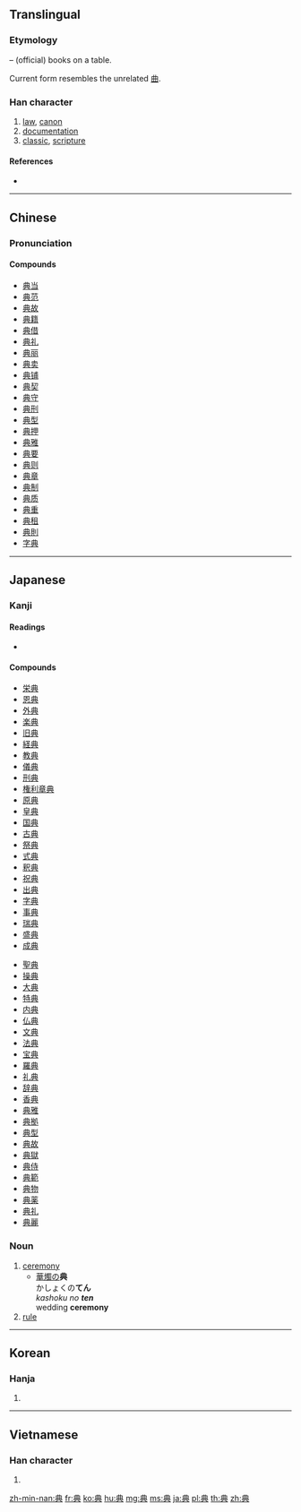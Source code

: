 {{also|曲}}
==Translingual==
{{stroke order|strokes=8}}
{{stroke order|strokes=8|type=jbw}}

===Etymology===
{{Han compound|冊|t1=bamboo, books|丌|t2=table|ls=ic}} – (official) books on a table.

Current form resembles the unrelated [[曲]].

===Han character===
{{Han char|rn=12|rad=八|as=06|sn=8|four=5580<sub>1</sub>|canj=廿月金 (TBC)}}

# [[law]], [[canon]]
# [[documentation]]
# [[classic]], [[scripture]]

====References====
* {{Han ref|kx=0128.020|dkj=01474|dj=0286.120|hdz=10247.010|uh=5178|ud=20856|bh=A8E5|bd=43237}}

----

==Chinese==
{{zh-forms}}

===Pronunciation===
{{zh-pron
|m=diǎn
|c=din2
|mc=y
|oc=y
|ma=
|cat=n
}}

====Compounds====
* [[典当]]
* [[典范]]
* [[典故]]
* [[典籍]]
* [[典借]]
* [[典礼]]
* [[典丽]]
* [[典卖]]
* [[典铺]]
* [[典契]]
* [[典守]]
* [[典刑]]
* [[典型]]
* [[典押]]
* [[典雅]]
* [[典要]]
* [[典则]]
* [[典章]]
* [[典制]]
* [[典质]]
* [[典重]]
* [[典租]]
* [[典則]]
* [[字典]]

----

==Japanese==

===Kanji===
{{ja-kanji|grade=4|rs=八06}}

====Readings====
* {{ja-readings|on=[[てん]] ([[ten]])|kun=[[のり]] ([[nori]]), [[つかさどる]] ([[tsukasadoru]]), [[さかん]] ([[sakan]])}}

====Compounds====
{{top2}}
* [[栄典]]
* [[恩典]]
* [[外典]]
* [[楽典]]
* [[旧典]]
* [[経典]]
* [[教典]]
* [[儀典]]
* [[刑典]]
* [[権利章典]]
* [[原典]]
* [[皇典]]
* [[国典]]
* [[古典]]
* [[祭典]]
* [[式典]]
* [[釈典]]
* [[祝典]]
* [[出典]]
* [[字典]]
* [[事典]]
* [[瑞典]]
* [[盛典]]
* [[成典]]
{{mid2}}
* [[聖典]]
* [[操典]]
* [[大典]]
* [[特典]]
* [[内典]]
* [[仏典]]
* [[文典]]
* [[法典]]
* [[宝典]]
* [[羅典]]
* [[礼典]]
* [[辞典]]
* [[香典]]
* [[典雅]]
* [[典拠]]
* [[典型]]
* [[典故]]
* [[典獄]]
* [[典侍]]
* [[典範]]
* [[典物]]
* [[典薬]]
* [[典礼]]
* [[典麗]]
{{bottom}}

===Noun===
{{ja-noun|てん}}

# [[ceremony]]
#* [[華燭]]の'''典'''<br>かしょくの'''てん'''<br>''kashoku no '''ten''' ''<br>wedding '''ceremony'''
# [[rule]]

----

==Korean==

===Hanja===
{{ko-hanja|hangeul=[[전]]|rv=jeon|mr=chŏn}}

# {{defn|lang=ko|sort=八06}}

----

==Vietnamese==

===Han character===
{{vi-hantu|[[điển]], [[đến]], [[điếng]]|rs=八06}}

# {{defn|lang=vi|sort=八06}}

[[zh-min-nan:典]]
[[fr:典]]
[[ko:典]]
[[hu:典]]
[[mg:典]]
[[ms:典]]
[[ja:典]]
[[pl:典]]
[[th:典]]
[[zh:典]]